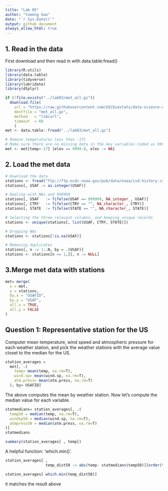 ```yaml
---
title: "Lab 05"
author: "Yumeng Gao"
date: "`r Sys.Date()`"
output: github_document
always_allow_html: true
---
```


## 1. Read in the data
First download and then read in with data.table:fread()
```r
library(R.utils)
library(data.table)
library(tidyverse)
library(lubridate)
library(dtplyr)
```


```r
if (!file.exists("../lab03/met_all.gz"))
  download.file(
    url = "https://raw.githubusercontent.com/USCbiostats/data-science-data/master/02_met/met_all.gz",
    destfile = "met_all.gz",
    method   = "libcurl",
    timeout  = 60
    )
met <- data.table::fread("../lab03/met_all.gz")
```

```r
# Remove temperatures less than -17C
# Make sure there are no missing data in the key variables coded as 9999, 999, etc
met <- met[temp>-17] [elev == 9999.0, elev := NA]
```

## 2. Load the met data
```r
# Download the data
stations <- fread("ftp://ftp.ncdc.noaa.gov/pub/data/noaa/isd-history.csv")
stations[, USAF := as.integer(USAF)]

# Dealing with NAs and 999999
stations[, USAF   := fifelse(USAF == 999999, NA_integer_, USAF)]
stations[, CTRY   := fifelse(CTRY == "", NA_character_, CTRY)]
stations[, STATE  := fifelse(STATE == "", NA_character_, STATE)]

# Selecting the three relevant columns, and keeping unique records
stations <- unique(stations[, list(USAF, CTRY, STATE)])

# Dropping NAs
stations <- stations[!is.na(USAF)]

# Removing duplicates
stations[, n := 1:.N, by = .(USAF)]
stations <- stations[n == 1,][, n := NULL]
```

## 3.Merge met data with stations
```r
met= merge(
  x = met,
  y = stations,
  by.x = "USAFID",
  by.y = "USAF",
  all.x = TRUE,
  all.y = FALSE
)
```

## Question 1: Representative station for the US

Computer mean temperature, wind speed and atmospheric pressure for each weather station, and pick the weather stations with the average value closet to the median for the US.
```r
station_averages =
  met[, .(
    temp= mean(temp, na.rm=T),
    wind.sp= mean(wind.sp, na.rm=T),
    atm.press= mean(atm.press, na.rm=T)
  ), by= USAFID]
```

The above computes the mean by weather station.
Now let's compute the median value for each variable.
```r
statmedians= station_averages[, .(
  temp50 = median(temp, na.rm=T),
  windsp50 = median(wind.sp, na.rm=T),
  atmpress50 = median(atm.press, na.rm=T)
)]
statmedians
```


```r
summary(station_averages[ , temp])
```

A helpful function: 'which.min()'.
```r
station_averages[ , 
                  temp_dist50 := abs(temp- statmedians$temp50)][order(temp_dist50)]
```

```r
station_averages[ which.min(temp_dist50)]
```

it matches the result above
















